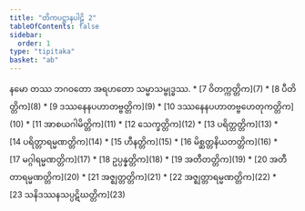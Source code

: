 ```yaml
---
title: "တိကပဋ္ဌာနပါဠိ 2"
tableOfContents: false
sidebar:
  order: 1
type: "tipitaka"
basket: "ab"
---
```


<Paragraph number="1" type="center">
နမော တဿ ဘဂဝတော အရဟတော သမ္မာသမ္ဗုဒ္ဓဿ.

</Paragraph>

<TableOfContents>
* [7 ဝိတက္ကတ္တိက](7)
* [8 ပီတိတ္တိက](8)
* [9 ဒဿနေနပဟာတဗ္ဗတ္တိက](9)
* [10 ဒဿနေနပဟာတဗ္ဗဟေတုကတ္တိက](10)
* [11 အာစယဂါမိတ္တိက](11)
* [12 သေက္ခတ္တိက](12)
* [13 ပရိတ္တတ္တိက](13)
* [14 ပရိတ္တာရမ္မဏတ္တိက](14)
* [15 ဟီနတ္တိက](15)
* [16 မိစ္ဆတ္တနိယတတ္တိက](16)
* [17 မဂ္ဂါရမ္မဏတ္တိက](17)
* [18 ဥပ္ပန္နတ္တိက](18)
* [19 အတီတတ္တိက](19)
* [20 အတီတာရမ္မဏတ္တိက](20)
* [21 အဇ္ဈတ္တတ္တိက](21)
* [22 အဇ္ဈတ္တာရမ္မဏတ္တိက](22)
* [23 သနိဒဿနသပ္ပဋိဃတ္တိက](23)
</TableOfContents>